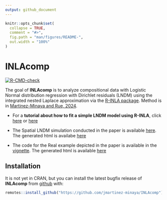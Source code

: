 ---
output: github_document
---

<!-- README.md is generated from README.Rmd. Please edit that file -->

```{r, include = FALSE}
knitr::opts_chunk$set(
  collapse = TRUE,
  comment = "#>",
  fig.path = "man/figures/README-",
  out.width = "100%"
)
```

# INLAcomp

<!-- badges: start -->
[![R-CMD-check](https://github.com/jmartinez-minaya/INLAcomp/tree/main/.github/workflows/R-CMD-check.yaml/badge.svg)](https://github.com/jmartinez-minaya/INLAcomp/tree/main/.github/workflows/R-CMD-check.yaml)

The goal of **INLAcomp** is to analyze compositional data with Logistic Normal distribution regression with Dirichlet residuals (LNDM) using the integrated nested Laplace approximation
via the [R-INLA package](https://www.r-inla.org/). Method is in [Martinez-Minaya and Rue, 2024](https://link.springer.com/article/10.1007/s11222-024-10427-3).

- For a **tutorial about how to fit a simple LNDM model using R-INLA**, click [here](https://github.com/jmartinez-minaya/INLAcomp/blob/main/vignettes/Dirichlet-CoDa.Rmd) or [here](https://github.com/hrue/r-inla/commit/3577c1b030a8460ff7194893bd97e57a62a1399d)

- The Spatial LNDM simulation conducted in the paper is available [here](https://github.com/jmartinez-minaya/INLAcomp/tree/main/simulations). The generated html is availabe [here](https://jmartinez-minaya.github.io/en/supplementary/supplementary/INLAComp/simulations.html)

- The code for the Real example depicted in the paper is available in the [vignette](https://github.com/jmartinez-minaya/INLAcomp/blob/main/vignettes/my-vignette.Rmd). The generated html is available [here](https://jmartinez-minaya.github.io/en/supplementary/supplementary/INLAComp/my-vignette.html)





Installation
------------

It is not yet in CRAN, but you can install the latest bugfix release of **INLAcomp** from [github](https://github.com/jmartinez-minaya/INLAcomp) with:
```{r, eval = FALSE}
remotes::install_github("https://github.com/jmartinez-minaya/INLAcomp")
```

